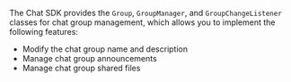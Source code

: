 <PlatformWrapper platform="android">

The Chat SDK provides the `Group`, `GroupManager`, and `GroupChangeListener` classes for chat group management, which allows you to implement the following features:

- Modify the chat group name and description
- Manage chat group announcements
- Manage chat group shared files

</PlatformWrapper>